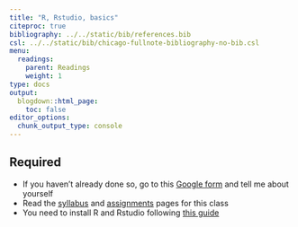 ```yaml
---
title: "R, Rstudio, basics"
citeproc: true
bibliography: ../../static/bib/references.bib
csl: ../../static/bib/chicago-fullnote-bibliography-no-bib.csl
menu: 
  readings:
    parent: Readings
    weight: 1
type: docs
output:
  blogdown::html_page:
    toc: false
editor_options: 
  chunk_output_type: console
---
```





## Required

- <i class="fa fa-external-link-square-alt" aria-hidden="true"></i> If you haven't already done so, go to this [Google form](https://forms.gle/H4pbFScAb78QtPQz7) and tell me about yourself
- Read the [syllabus](/syllabus/) and [assignments](/assignment/) pages for this class
- You need to install R and Rstudio following [this guide](/reference/install/)